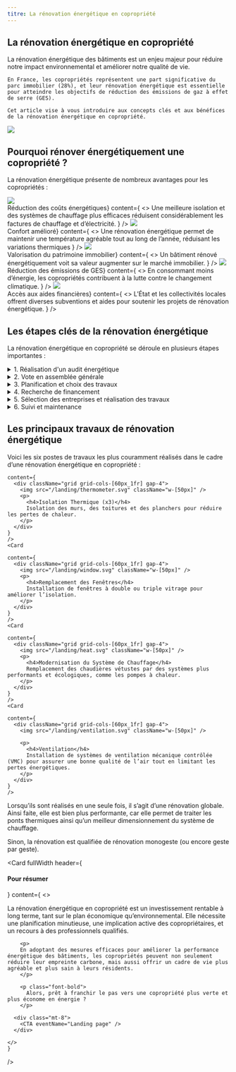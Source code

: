 ```yaml
---
titre: La rénovation énergétique en copropriété
---
```



<div class="mt-16" />

## La rénovation énergétique en copropriété

<div className="grid grid-cols-[1fr_minmax(100px,_272px)] gap-8">
  <div>
    La rénovation énergétique des bâtiments est un enjeu majeur pour réduire notre impact environnemental et améliorer notre qualité de vie.

    En France, les copropriétés représentent une part significative du parc immobilier (28%), et leur rénovation énergétique est essentielle pour atteindre les objectifs de réduction des émissions de gaz à effet de serre (GES).

    Cet article vise à vous introduire aux concepts clés et aux bénéfices de la rénovation énergétique en copropriété.
  </div>

<img src="/landing/house-diagram.svg" className="max-w-[272px]"/>

</div>

<div class="mt-40" />

## Pourquoi rénover énergétiquement une copropriété ?

La rénovation énergétique présente de nombreux avantages pour les copropriétés :

<div class="grid grid-cols-3 mt-2 gap-8">
    <Card
    header={<h4><img src="/landing/environment.svg" className="w-[80px] h-[80px]"/><br/>Réduction des coûts énergétiques</h4>}
    content={
      <>
      Une meilleure isolation et des systèmes de chauffage plus efficaces réduisent considérablement les factures de chauffage et d’électricité.
      </>
    }
    />
    <Card
    header={<h4><img src="/landing/confort.svg" className="w-[80px] h-[80px]"/><br/>Confort amélioré</h4>}
    content={
      <>
      Une rénovation énergétique permet de maintenir une température agréable tout au long de l’année, réduisant les variations thermiques
      </>
    }
    />
    <Card
    header={<h4><img src="/landing/house.svg" className="w-[80px] h-[80px]"/><br/>Valorisation du patrimoine immobilier</h4>}
    content={
      <>
      Un bâtiment rénové énergétiquement voit sa valeur augmenter sur le marché immobilier.
      </>
    }
    />
    <Card
    header={<h4><img src="/landing/leaf.svg" className="w-[80px] h-[80px]"/><br/>Réduction des émissions de GES</h4>}
    content={
      <>
      En consommant moins d’énergie, les copropriétés contribuent à la lutte contre le changement climatique.
      </>
    }
    />
    <Card
    header={<h4><img src="/landing/money.svg" className="w-[80px] h-[80px]"/><br/>Accès aux aides financières</h4>}
    content={
      <>
      L’État et les collectivités locales offrent diverses subventions et aides pour soutenir les projets de rénovation énergétique.
      </>
    }
    />
</div>

<div class="mt-40" />

## Les étapes clés de la rénovation énergétique

La rénovation énergétique en copropriété se déroule en plusieurs étapes importantes :

<details>
  <summary>1. Réalisation d'un audit énergétique</summary>

  Un audit énergétique est une analyse approfondie de la performance énergétique du bâtiment. Il identifie les sources de déperdition de chaleur et propose des solutions pour améliorer l’efficacité énergétique.
</details>

<details class="mt-4">
  <summary>2. Vote en assemblée générale</summary>

  Pour lancer un projet de rénovation énergétique, il est (souvent) nécessaire d’obtenir l’accord des copropriétaires lors d’une assemblée générale. Une présentation claire des bénéfices et des coûts est cruciale pour convaincre les copropriétaires.
</details>

<details class="mt-4">
  <summary>3. Planification et choix des travaux</summary>

  En fonction des résultats de l’audit énergétique, il faut planifier les travaux nécessaires. Cela peut inclure plusieurs types de travaux, comme l’isolation des murs, du toit, le remplacement des fenêtres, ou encore la modernisation du système de chauffage.
</details>

<details class="mt-4">
  <summary>4. Recherche de financement</summary>

  Il existe plusieurs aides financières et subventions pour la rénovation énergétique, telles que MaPrimeRénov’, les Certificats d’Économies d’Énergie (CEE), ou encore les aides de l’Agence Nationale de l'Habitat (ANAH).
</details>

<details class="mt-4">
  <summary>5. Sélection des entreprises et réalisation des travaux</summary>

  Faire appel à des entreprises qualifiées et certifiées RGE (Reconnu Garant de l’Environnement) est essentiel pour garantir la qualité des travaux et bénéficier des aides financières.
</details>

<details class="mt-4">
  <summary>6. Suivi et maintenance</summary>

  Une fois les travaux réalisés, il est important de suivre la performance énergétique du bâtiment et d’effectuer une maintenance régulière pour préserver les gains énergétiques obtenus.
</details>


<div class="mt-40"/>

## Les principaux travaux de rénovation énergétique

Voici les six postes de travaux les plus couramment réalisés dans le cadre d’une rénovation énergétique en copropriété :

<div class="grid grid-cols-2 mt-2 gap-8">
    <Card
    
    content={
      <div className="grid grid-cols-[60px_1fr] gap-4">
        <img src="/landing/thermometer.svg" className="w-[50px]" />
        <p>
          <h4>Isolation Thermique (x3)</h4>
          Isolation des murs, des toitures et des planchers pour réduire les pertes de chaleur.
        </p>
      </div>
    }
    />
    <Card
    
    content={
      <div className="grid grid-cols-[60px_1fr] gap-4">
        <img src="/landing/window.svg" className="w-[50px]" />
        <p>
          <h4>Remplacement des Fenêtres</h4>
          Installation de fenêtres à double ou triple vitrage pour améliorer l’isolation.
        </p>
      </div>
    }
    />
    <Card
    
    content={
      <div className="grid grid-cols-[60px_1fr] gap-4">
        <img src="/landing/heat.svg" className="w-[50px]" />
        <p>
          <h4>Modernisation du Système de Chauffage</h4>
          Remplacement des chaudières vétustes par des systèmes plus performants et écologiques, comme les pompes à chaleur.
        </p>
      </div>
    }
    />
    <Card
    
    content={
      <div className="grid grid-cols-[60px_1fr] gap-4">
        <img src="/landing/ventilation.svg" className="w-[50px]" />

        <p>
          <h4>Ventilation</h4>
          Installation de systèmes de ventilation mécanique contrôlée (VMC) pour assurer une bonne qualité de l’air tout en limitant les pertes énergétiques.
        </p>
      </div>
    }
    />
  </div>

<p class="mt-8">
  Lorsqu’ils sont réalisés en une seule fois, il s’agit d’une rénovation globale. <br/>
  Ainsi faite, elle est bien plus performante, car elle permet de traiter les ponts thermiques ainsi qu’un meilleur dimensionnement du système de chauffage.
</p>

Sinon, la rénovation est qualifiée de rénovation monogeste (ou encore geste par geste).

<div class="mt-10" />

<Card
    fullWidth
    header={<h4>Pour résumer</h4>}
    content={
      <>
        <p>
        La rénovation énergétique en copropriété est un investissement rentable à long terme, tant sur le plan économique qu’environnemental. Elle nécessite une planification minutieuse, une implication active des copropriétaires, et un recours à des professionnels qualifiés. 
        </p>

        <p>
        En adoptant des mesures efficaces pour améliorer la performance énergétique des bâtiments, les copropriétés peuvent non seulement réduire leur empreinte carbone, mais aussi offrir un cadre de vie plus agréable et plus sain à leurs résidents. 
        </p>

        <p class="font-bold">
          Alors, prêt à franchir le pas vers une copropriété plus verte et plus économe en énergie ?
        </p>

      <div class="mt-8">
        <CTA eventName="Landing page" />
      </div>

    </>
    }
 />